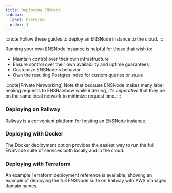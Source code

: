 ```yaml
---
title: Deploying ENSNode
sidebar:
  label: Overview
  order: 1
---
```



:::note
Follow these guides to deploy an ENSNode instance to the cloud.
:::

Running your own ENSNode instance is helpful for those that wish to:

- Maintain control over their own infrastructure
- Ensure control over their own availability and uptime guarantees
- Customize ENSNode's behavior
- Own the resulting Postgres index for custom queries or `JOIN`s

:::note[Private Networking]
Note that because ENSNode makes many label healing requests to ENSRainbow while indexing, it's _imperative_ that they be on the same local network to minimize request time.
:::

### Deploying on Railway

Railway is a convenient platform for hosting an ENSNode instance.

<LinkCard title="Deploy on Railway" href="/docs/deploying/railway" />

### Deploying with Docker

The Docker deployment option provides the easiest way to run the full ENSNode suite of services both locally and in the cloud.

<LinkCard title="Deploy with Docker" href="/docs/deploying/docker" />

### Deploying with Terraform

An example Terraform deployment reference is available, showing an example of deploying the full ENSNode suite on Railway with AWS managed domain names.

<LinkCard title="Deploy with Terraform" href="/docs/deploying/terraform" />
